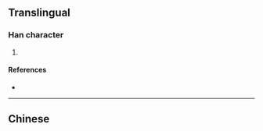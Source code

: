 {{character info/new}}
==Translingual==

===Han character===
{{Han char|rn=86|rad=火|as=15|sn=19|four=|canj=FFF,XXFFF|ids=⿱⿲火言火火}}

# {{defn|Han|sort=火15}}

====References====
* {{Han ref|kx=0687.040|dkj=19561|hdz=32246.020|uh=7215|ud=29205}}

----

==Chinese==
{{zh-see|燮|v}}
